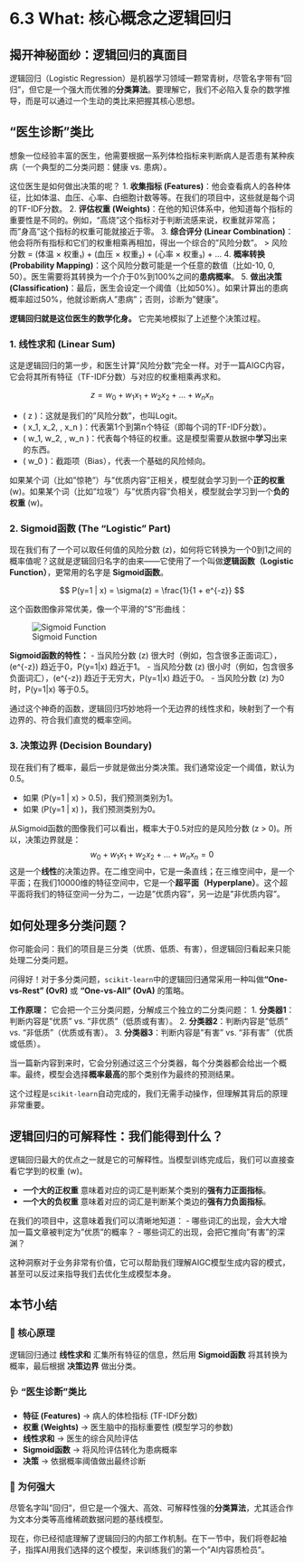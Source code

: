 # 6.3 What: 核心概念之逻辑回归

## 揭开神秘面纱：逻辑回归的真面目

逻辑回归（Logistic Regression）是机器学习领域一颗常青树，尽管名字带有"回归"，但它是一个强大而优雅的**分类算法**。要理解它，我们不必陷入复杂的数学推导，而是可以通过一个生动的类比来把握其核心思想。

## "医生诊断"类比

想象一位经验丰富的医生，他需要根据一系列体检指标来判断病人是否患有某种疾病（一个典型的二分类问题：健康 vs. 患病）。

这位医生是如何做出决策的呢？
1.  **收集指标 (Features)**：他会查看病人的各种体征，比如体温、血压、心率、白细胞计数等等。在我们的项目中，这些就是每个词的TF-IDF分数。
2.  **评估权重 (Weights)**：在他的知识体系中，他知道每个指标的重要性是不同的。例如，"高烧"这个指标对于判断流感来说，权重就非常高；而"身高"这个指标的权重可能就接近于零。
3.  **综合评分 (Linear Combination)**：他会将所有指标和它们的权重相乘再相加，得出一个综合的"风险分数"。
    > 风险分数 = (体温 × 权重₁) + (血压 × 权重₂) + (心率 × 权重₃) + ...
4.  **概率转换 (Probability Mapping)**：这个风险分数可能是一个任意的数值（比如-10, 0, 50）。医生需要将其转换为一个介于0%到100%之间的**患病概率**。
5.  **做出决策 (Classification)**：最后，医生会设定一个阈值（比如50%）。如果计算出的患病概率超过50%，他就诊断病人"患病"；否则，诊断为"健康"。

**逻辑回归就是这位医生的数学化身。** 它完美地模拟了上述整个决策过程。

::: {.callout-tip title="核心概念：逻辑回归的三大核心组件"}
### 1. 线性求和 (Linear Sum)

这是逻辑回归的第一步，和医生计算"风险分数"完全一样。对于一篇AIGC内容，它会将其所有特征（TF-IDF分数）与对应的权重相乘再求和。

$$
z = w_0 + w_1x_1 + w_2x_2 + \dots + w_nx_n
$$

-   \( z \)：这就是我们的"风险分数"，也叫Logit。
-   \( x_1, x_2, \dots, x_n \)：代表第1个到第n个特征（即每个词的TF-IDF分数）。
-   \( w_1, w_2, \dots, w_n \)：代表每个特征的权重。这是模型需要从数据中**学习**出来的东西。
-   \( w_0 \)：截距项（Bias），代表一个基础的风险倾向。

如果某个词（比如"惊艳"）与"优质内容"正相关，模型就会学习到一个**正的权重** \(w\)。如果某个词（比如"垃圾"）与"优质内容"负相关，模型就会学习到一个**负的权重** \(w\)。

### 2. Sigmoid函数 (The "Logistic" Part)

现在我们有了一个可以取任何值的风险分数 \(z\)，如何将它转换为一个0到1之间的概率值呢？这就是逻辑回归名字的由来——它使用了一个叫做**逻辑函数（Logistic Function）**，更常用的名字是 **Sigmoid函数**。

$$
P(y=1 | x) = \sigma(z) = \frac{1}{1 + e^{-z}}
$$

这个函数图像非常优美，像一个平滑的"S"形曲线：

![Sigmoid Function](https://upload.wikimedia.org/wikipedia/commons/8/88/Logistic-curve.svg)

**Sigmoid函数的特性：**
-   当风险分数 \(z\) 很大时（例如，包含很多正面词汇），\(e^{-z}\) 趋近于0，P(y=1|x) 趋近于1。
-   当风险分数 \(z\) 很小时（例如，包含很多负面词汇），\(e^{-z}\) 趋近于无穷大，P(y=1|x) 趋近于0。
-   当风险分数 \(z\) 为0时，P(y=1|x) 等于0.5。

通过这个神奇的函数，逻辑回归巧妙地将一个无边界的线性求和，映射到了一个有边界的、符合我们直觉的概率空间。

### 3. 决策边界 (Decision Boundary)

现在我们有了概率，最后一步就是做出分类决策。我们通常设定一个阈值，默认为0.5。

-   如果 \(P(y=1 | x) > 0.5\)，我们预测类别为1。
-   如果 \(P(y=1 | x) \le 0.5\)，我们预测类别为0。

从Sigmoid函数的图像我们可以看出，概率大于0.5对应的是风险分数 \(z > 0\)。所以，决策边界就是：
$$
w_0 + w_1x_1 + w_2x_2 + \dots + w_nx_n = 0
$$
这是一个**线性**的决策边界。在二维空间中，它是一条直线；在三维空间中，是一个平面；在我们10000维的特征空间中，它是一个**超平面（Hyperplane）**。这个超平面将我们的特征空间一分为二，一边是"优质内容"，另一边是"非优质内容"。
:::

## 如何处理多分类问题？

你可能会问：我们的项目是三分类（优质、低质、有害），但逻辑回归看起来只能处理二分类问题。

问得好！对于多分类问题，`scikit-learn`中的逻辑回归通常采用一种叫做**"One-vs-Rest" (OvR)** 或 **"One-vs-All" (OvA)** 的策略。

**工作原理：**
它会把一个三分类问题，分解成三个独立的二分类问题：
1.  **分类器1**：判断内容是"优质" vs. "非优质"（低质或有害）。
2.  **分类器2**：判断内容是"低质" vs. "非低质"（优质或有害）。
3.  **分类器3**：判断内容是"有害" vs. "非有害"（优质或低质）。

当一篇新内容到来时，它会分别通过这三个分类器，每个分类器都会给出一个概率。最终，模型会选择**概率最高**的那个类别作为最终的预测结果。

这个过程是`scikit-learn`自动完成的，我们无需手动操作，但理解其背后的原理非常重要。

## 逻辑回归的可解释性：我们能得到什么？

逻辑回归最大的优点之一就是它的可解释性。当模型训练完成后，我们可以直接查看它学到的权重 \(w\)。

-   **一个大的正权重** 意味着对应的词汇是判断某个类别的**强有力正面指标**。
-   **一个大的负权重** 意味着对应的词汇是判断某个类边的**强有力负面指标**。

在我们的项目中，这意味着我们可以清晰地知道：
-   哪些词汇的出现，会大大增加一篇文章被判定为"优质"的概率？
-   哪些词汇的出现，会把它推向"有害"的深渊？

这种洞察对于业务非常有价值，它可以帮助我们理解AIGC模型生成内容的模式，甚至可以反过来指导我们去优化生成模型本身。

## 本节小结

### 🎯 核心原理
逻辑回归通过 **线性求和** 汇集所有特征的信息，然后用 **Sigmoid函数** 将其转换为概率，最后根据 **决策边界** 做出分类。

### 🩺 "医生诊断"类比
-   **特征 (Features)** -> 病人的体检指标 (TF-IDF分数)
-   **权重 (Weights)** -> 医生脑中的指标重要性 (模型学习的参数)
-   **线性求和** -> 医生的综合风险评估
-   **Sigmoid函数** -> 将风险评估转化为患病概率
-   **决策** -> 依据概率阈值做出最终诊断

### 🚀 为何强大
尽管名字叫"回归"，但它是一个强大、高效、可解释性强的**分类算法**，尤其适合作为文本分类等高维稀疏数据问题的基线模型。

现在，你已经彻底理解了逻辑回归的内部工作机制。在下一节中，我们将卷起袖子，指挥AI用我们选择的这个模型，来训练我们的第一个"AI内容质检员"。 